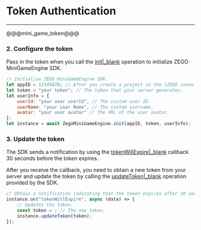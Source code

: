 # Token Authentication

- - -
@@@mini_game_token@@@

### 2. Configure the token

Pass in the token when you call the [init\|_blank](@init) operation to initialize ZEGO MiniGameEngine SDK.

```js
// Initialize ZEGO MiniGameEngine SDK.
let appID = 12345678; // After you create a project in the [ZEGO console] (https://console.zego.im/), you can obtain the application ID from the project information.
let token = "your token"; // The token that your server generates.
let userInfo = {
    userId: "your user userId", // The custom user ID.
    userName: "your user Name", // The custom username.
    avatar: "your user avatar" // The URL of the user avatar.
};
let instance = await ZegoMiniGameEngine.init(appID, token, userInfo);
```

### 3. Update the token

The SDK sends a notification by using the [tokenWillExpire\|_blank](@tokenWillExpire) callback 30 seconds before the token expires.

After you receive the callback, you need to obtain a new token from your server and update the token by calling the [updateToken\|_blank](@updateToken) operation provided by the SDK.

```js
// Obtain a notification indicating that the token expires after 30 seconds.
instance.on("tokenWillExpire", async (data) => {
    // Updates the token.
    const token = ; // The new token.
    instance.updateToken(token);
});
```

